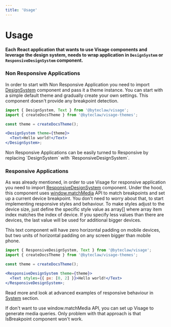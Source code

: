 ```yaml
---
title: 'Usage'
---
```


# Usage

**Each React application that wants to use Visage components and leverage the design system, needs to wrap application in `DesignSystem` or `ResponsiveDesignSystem` component.**

### Non Responsive Applications

In order to start with Non Responsive Application you need to import [DesignSystem](./components/design-system) component and pass it a theme instance.
You can start with a simple default theme and gradually create your own settings. This component doesn't provide any breakpoint detection.

```jsx transpile=false
import { DesignSystem, Text } from '@byteclaw/visage';
import { createDocsTheme } from '@byteclaw/visage-themes';

const theme = createDocsTheme();

<DesignSystem theme={theme}>
  <Text>Hello world!</Text>
</DesignSystem>;
```

<Banner>
  Non Responsive Applications can be easily turned to Responsive by replacing
  `DesignSystem` with `ResponsiveDesignSystem`.
</Banner>

### Responsive Applications

As was already mentioned, in order to use Visage for responsive application you need to import [ResponsiveDesignSystem](./components/responsive-design-system) component. Under the hood, this component uses [window.matchMedia](https://developer.mozilla.org/en-US/docs/Web/API/Window/matchMedia) API to match breakpoints and set up a current device breakpoint.
You don't need to worry about that, to start implementing responsive styles and behaviour. To make styles adjust to the device size, just define the specific style value as array[] where array item index matches the index of device. If you specify less values than there are devices, the last value will be used for additional bigger devices.

This text component will have zero horizontal padding on mobile devices, but two units of horizontal padding on any screen bigger than mobile phone.

```jsx transpile=false
import { ResponsiveDesignSystem, Text } from '@byteclaw/visage';
import { createDocsTheme } from '@byteclaw/visage-themes';

const theme = createDocsTheme();

<ResponsiveDesignSystem theme={theme}>
  <Text styles={{ px: [0, 2] }}>Hello world!</Text>
</ResponsiveDesignSystem>;
```

Read more and look at advanced examples of responsive behaviour in [System](./system) section.

<Banner>
  If don't want to use <Link href="https://developer.mozilla.org/en-US/docs/Web/API/Window/matchMedia" target="noopener noreferrer">window.matchMedia API</Link>, you can set up Visage to generate media queries. Only problem with that approach is that <Link href="/components/responsive-utils/is-breakpoint">IsBreakpoint</Link> component won't work.
</Banner>
